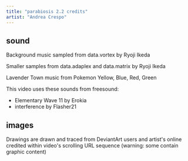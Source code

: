 ```yaml
---
title: "parabiosis 2.2 credits"
artist: "Andrea Crespo"
---
```



sound
-----

Background music sampled from data.vortex by Ryoji Ikeda

Smaller samples from data.adaplex and data.matrix by Ryoji Ikeda

Lavender Town music from Pokemon Yellow, Blue, Red, Green

This video uses these sounds from freesound:

*   Elementary Wave 11 by Erokia
*   interference by Flasher21

images
------

Drawings are drawn and traced from DeviantArt users and artist's online credited within video's scrolling URL sequence (warning: some contain graphic content)
